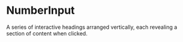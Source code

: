 # NumberInput

A series of interactive headings arranged vertically, each revealing a section of content when clicked.

